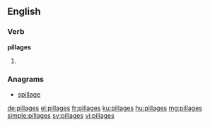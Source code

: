 ==English==

===Verb===
'''pillages'''

# {{en-third-person singular of|pillage}}

===Anagrams===
* [[spillage#English|spillage]]

[[de:pillages]]
[[el:pillages]]
[[fr:pillages]]
[[ku:pillages]]
[[hu:pillages]]
[[mg:pillages]]
[[simple:pillages]]
[[sv:pillages]]
[[vi:pillages]]